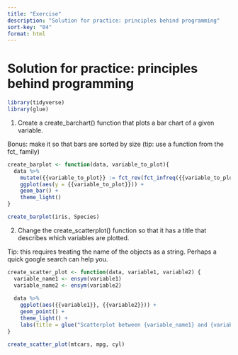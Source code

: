 ```yaml
---
title: "Exercise"
description: "Solution for practice: principles behind programming"
sort-key: "04"
format: html
---
```



# Solution for practice: principles behind programming 
```r
library(tidyverse)
library(glue)
```


1. Create a create_barchart() function that plots a bar chart of a given variable.

Bonus: make it so that bars are sorted by size (tip: use a function from the fct_ family)
```r
create_barplot <- function(data, variable_to_plot){
  data %>% 
    mutate({{variable_to_plot}} := fct_rev(fct_infreq({{variable_to_plot}}))) %>% 
    ggplot(aes(y = {{variable_to_plot}})) +
    geom_bar() +
    theme_light()
}

create_barplot(iris, Species)
```


2. Change the create_scatterplot() function so that it has a title that describes which variables are plotted.

Tip: this requires treating the name of the objects as a string. Perhaps a quick google search can help you.

```r
create_scatter_plot <- function(data, variable1, variable2) {
  variable_name1 <- ensym(variable1)
  variable_name2 <- ensym(variable2)
  
  data %>% 
    ggplot(aes({{variable1}}, {{variable2}})) +
    geom_point() +
    theme_light() +
    labs(title = glue("Scatterplot between {variable_name1} and {variable_name2}"))
}

```

```r
create_scatter_plot(mtcars, mpg, cyl)
```

